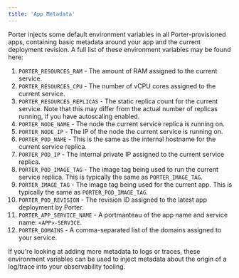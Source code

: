 ```yaml
---
title: 'App Metadata'
---
```


Porter injects some default environment variables in all Porter-provisioned apps, containing basic metadata around your app and the current deployment revision. A full list of these environment variables may be found here:

1. `PORTER_RESOURCES_RAM` - The amount of RAM assigned to the current service.
2. `PORTER_RESOURCES_CPU` - The number of vCPU cores assigned to the current service.
3. `PORTER_RESOURCES_REPLICAS` - The static replica count for the current service. Note that this may differ from the actual number of replicas running, if you have autoscaling enabled.
4. `PORTER_NODE_NAME` - The node the current service replica is running on.
5. `PORTER_NODE_IP` - The IP of the node the current service is running on.
6. `PORTER_POD_NAME` - This is the same as the internal hostname for the current service replica.
7. `PORTER_POD_IP` - The internal private IP assigned to the current service replica.
8. `PORTER_POD_IMAGE_TAG` - The image tag being used to run the current service replica. This is typically the same as `PORTER_IMAGE_TAG`.
9. `PORTER_IMAGE_TAG` - The image tag being used for the current app. This is typically the same as `PORTER_POD_IMAGE_TAG`.
10. `PORTER_POD_REVISION` - The revision ID assigned to the latest app deployment by Porter.
11. `PORTER_APP_SERVICE_NAME` - A portmanteau of the app name and service name: `<APP>-SERVICE`.
12. `PORTER_DOMAINS` - A comma-separated list of the domains assigned to your service.

If you're looking at adding more metadata to logs or traces, these environment variables can be used to inject metadata about the origin of a log/trace into your observability tooling.